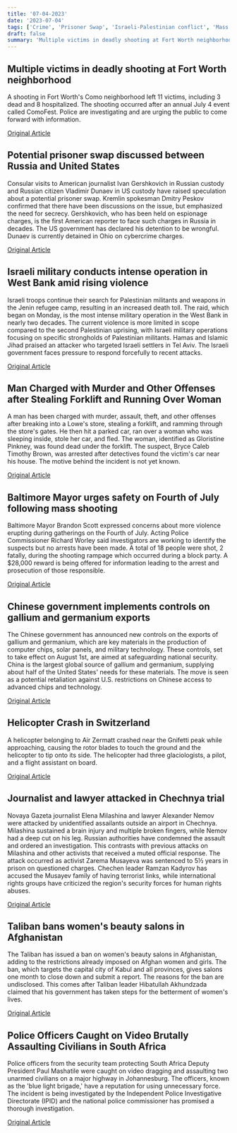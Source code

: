 ```yaml
---
title: '07-04-2023'
date: '2023-07-04'
tags: ['Crime', 'Prisoner Swap', 'Israeli-Palestinian conflict', 'Mass Shooting', 'Trade', 'Accident', 'Attacks', 'Afghanistan, Taliban', 'Police Brutality']
draft: false
summary: 'Multiple victims in deadly shooting at Fort Worth neighborhood...'
---
```


## Multiple victims in deadly shooting at Fort Worth neighborhood
A shooting in Fort Worth's Como neighborhood left 11 victims, including 3 dead and 8 hospitalized. The shooting occurred after an annual July 4 event called ComoFest. Police are investigating and are urging the public to come forward with information.

[Original Article](https://abcnews.go.com/US/3-killed-8-injured-late-night-forth-worth/story?id=100658664)

## Potential prisoner swap discussed between Russia and United States
Consular visits to American journalist Ivan Gershkovich in Russian custody and Russian citizen Vladimir Dunaev in US custody have raised speculation about a potential prisoner swap. Kremlin spokesman Dmitry Peskov confirmed that there have been discussions on the issue, but emphasized the need for secrecy. Gershkovich, who has been held on espionage charges, is the first American reporter to face such charges in Russia in decades. The US government has declared his detention to be wrongful. Dunaev is currently detained in Ohio on cybercrime charges.

[Original Article](https://abcnews.go.com/International/wireStory/kremlin-open-talks-potential-prisoner-swap-involving-detained-100659627)

## Israeli military conducts intense operation in West Bank amid rising violence
Israeli troops continue their search for Palestinian militants and weapons in the Jenin refugee camp, resulting in an increased death toll. The raid, which began on Monday, is the most intense military operation in the West Bank in nearly two decades. The current violence is more limited in scope compared to the second Palestinian uprising, with Israeli military operations focusing on specific strongholds of Palestinian militants. Hamas and Islamic Jihad praised an attacker who targeted Israeli settlers in Tel Aviv. The Israeli government faces pressure to respond forcefully to recent attacks.

[Original Article](https://abcnews.go.com/International/wireStory/israel-presses-hunt-west-bank-militants-death-toll-100655721)

## Man Charged with Murder and Other Offenses after Stealing Forklift and Running Over Woman
A man has been charged with murder, assault, theft, and other offenses after breaking into a Lowe's store, stealing a forklift, and ramming through the store's gates. He then hit a parked car, ran over a woman who was sleeping inside, stole her car, and fled. The woman, identified as Gloristine Pinkney, was found dead under the forklift. The suspect, Bryce Caleb Timothy Brown, was arrested after detectives found the victim's car near his house. The motive behind the incident is not yet known.

[Original Article](https://abcnews.go.com/US/wireStory/man-steals-forklift-maryland-store-rams-car-killing-100661432)

## Baltimore Mayor urges safety on Fourth of July following mass shooting
Baltimore Mayor Brandon Scott expressed concerns about more violence erupting during gatherings on the Fourth of July. Acting Police Commissioner Richard Worley said investigators are working to identify the suspects but no arrests have been made. A total of 18 people were shot, 2 fatally, during the shooting rampage which occurred during a block party. A $28,000 reward is being offered for information leading to the arrest and prosecution of those responsible.

[Original Article](https://abcnews.go.com/US/reward-offered-search-suspects-baltimore-block-party-mass/story?id=100606874)

## Chinese government implements controls on gallium and germanium exports
The Chinese government has announced new controls on the exports of gallium and germanium, which are key materials in the production of computer chips, solar panels, and military technology. These controls, set to take effect on August 1st, are aimed at safeguarding national security. China is the largest global source of gallium and germanium, supplying about half of the United States' needs for these materials. The move is seen as a potential retaliation against U.S. restrictions on Chinese access to advanced chips and technology.

[Original Article](https://abcnews.go.com/International/wireStory/china-restricts-exports-high-tech-metals-slap-washington-100656885)

## Helicopter Crash in Switzerland
A helicopter belonging to Air Zermatt crashed near the Gnifetti peak while approaching, causing the rotor blades to touch the ground and the helicopter to tip onto its side. The helicopter had three glaciologists, a pilot, and a flight assistant on board.

[Original Article](https://abcnews.go.com/International/wireStory/helicopter-crashes-landing-switzerland-5-aboard-unharmed-100657259)

## Journalist and lawyer attacked in Chechnya trial
Novaya Gazeta journalist Elena Milashina and lawyer Alexander Nemov were attacked by unidentified assailants outside an airport in Chechnya. Milashina sustained a brain injury and multiple broken fingers, while Nemov had a deep cut on his leg. Russian authorities have condemned the assault and ordered an investigation. This contrasts with previous attacks on Milashina and other activists that received a muted official response. The attack occurred as activist Zarema Musayeva was sentenced to 5½ years in prison on questioned charges. Chechen leader Ramzan Kadyrov has accused the Musayev family of having terrorist links, while international rights groups have criticized the region's security forces for human rights abuses.

[Original Article](https://abcnews.go.com/International/wireStory/masked-assailants-attack-journalist-lawyer-russias-chechnya-province-100656118)

## Taliban bans women's beauty salons in Afghanistan
The Taliban has issued a ban on women's beauty salons in Afghanistan, adding to the restrictions already imposed on Afghan women and girls. The ban, which targets the capital city of Kabul and all provinces, gives salons one month to close down and submit a report. The reasons for the ban are undisclosed. This comes after Taliban leader Hibatullah Akhundzada claimed that his government has taken steps for the betterment of women's lives.

[Original Article](https://abcnews.go.com/International/wireStory/taliban-ban-womens-beauty-salons-afghanistan-100656377)

## Police Officers Caught on Video Brutally Assaulting Civilians in South Africa
Police officers from the security team protecting South Africa Deputy President Paul Mashatile were caught on video dragging and assaulting two unarmed civilians on a major highway in Johannesburg. The officers, known as the 'blue light brigade,' have a reputation for using unnecessary force. The incident is being investigated by the Independent Police Investigative Directorate (IPID) and the national police commissioner has promised a thorough investigation.

[Original Article](https://abcnews.go.com/International/wireStory/outrage-south-africa-video-armed-police-officers-stomping-100656371)
